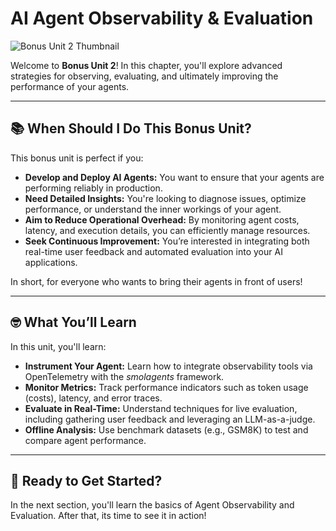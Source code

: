 # AI Agent Observability & Evaluation

![Bonus Unit 2 Thumbnail](https://huggingface.co/datasets/agents-course/course-images/resolve/main/en/bonus-unit2/thumbnail.jpg)

Welcome to **Bonus Unit 2**! In this chapter, you'll explore advanced strategies for observing, evaluating, and ultimately improving the performance of your agents.

---

## 📚 When Should I Do This Bonus Unit?

This bonus unit is perfect if you:
- **Develop and Deploy AI Agents:** You want to ensure that your agents are performing reliably in production.
- **Need Detailed Insights:** You're looking to diagnose issues, optimize performance, or understand the inner workings of your agent.
- **Aim to Reduce Operational Overhead:** By monitoring agent costs, latency, and execution details, you can efficiently manage resources.
- **Seek Continuous Improvement:** You’re interested in integrating both real-time user feedback and automated evaluation into your AI applications.

In short, for everyone who wants to bring their agents in front of users!

---

## 🤓 What You’ll Learn

In this unit, you'll learn:
- **Instrument Your Agent:** Learn how to integrate observability tools via OpenTelemetry with the *smolagents* framework.
- **Monitor Metrics:** Track performance indicators such as token usage (costs), latency, and error traces.
- **Evaluate in Real-Time:** Understand techniques for live evaluation, including gathering user feedback and leveraging an LLM-as-a-judge.
- **Offline Analysis:** Use benchmark datasets (e.g., GSM8K) to test and compare agent performance.

---

## 🚀 Ready to Get Started?

In the next section, you'll learn the basics of Agent Observability and Evaluation. After that, its time to see it in action!